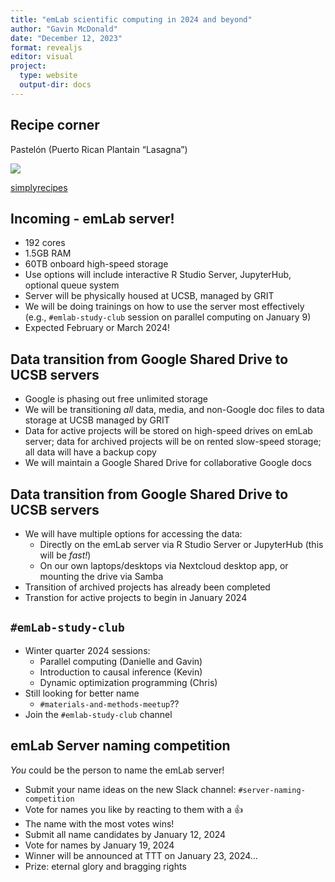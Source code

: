 ```yaml
---
title: "emLab scientific computing in 2024 and beyond"
author: "Gavin McDonald"
date: "December 12, 2023"
format: revealjs
editor: visual
project:
  type: website
  output-dir: docs
---
```


## Recipe corner

Pastelón (Puerto Rican Plantain "Lasagna")

![](pastelon.jpeg)

[simplyrecipes](https://www.simplyrecipes.com/recipes/pastelon_puerto_rican_plantain_lasagna/)

## Incoming - emLab server!

-   192 cores
-   1.5GB RAM
-   60TB onboard high-speed storage
-   Use options will include interactive R Studio Server, JupyterHub, optional queue system
-   Server will be physically housed at UCSB, managed by GRIT
-   We will be doing trainings on how to use the server most effectively (e.g., `#emlab-study-club` session on parallel computing on January 9)
-   Expected February or March 2024!

## Data transition from Google Shared Drive to UCSB servers

-   Google is phasing out free unlimited storage
-   We will be transitioning *all* data, media, and non-Google doc files to data storage at UCSB managed by GRIT
-   Data for active projects will be stored on high-speed drives on emLab server; data for archived projects will be on rented slow-speed storage; all data will have a backup copy
-   We will maintain a Google Shared Drive for collaborative Google docs

## Data transition from Google Shared Drive to UCSB servers

-   We will have multiple options for accessing the data:
    -   Directly on the emLab server via R Studio Server or JupyterHub (this will be *fast!*)
    -   On our own laptops/desktops via Nextcloud desktop app, or mounting the drive via Samba
-   Transition of archived projects has already been completed
-   Transtion for active projects to begin in January 2024

## `#emLab-study-club`

-   Winter quarter 2024 sessions:
    -   Parallel computing (Danielle and Gavin)
    -   Introduction to causal inference (Kevin)
    -   Dynamic optimization programming (Chris)
-   Still looking for better name
    -   `#materials-and-methods-meetup`??
-   Join the `#emlab-study-club` channel

## emLab Server naming competition

*You* could be the person to name the emLab server!

-   Submit your name ideas on the new Slack channel: `#server-naming-competition`
-   Vote for names you like by reacting to them with a 👍
-   The name with the most votes wins!
-   Submit all name candidates by January 12, 2024
-   Vote for names by January 19, 2024
-   Winner will be announced at TTT on January 23, 2024...
-   Prize: eternal glory and bragging rights
